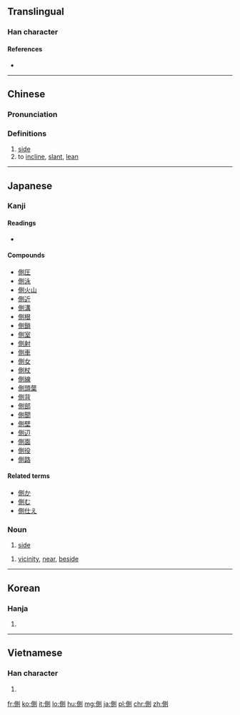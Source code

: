 {{also|侧}}
==Translingual==

===Han character===
{{Han char|rn=9|rad=人|as=09|sn=11|four=22200|canj=OBCN|ids=⿰亻則}}

====References====
* {{Han ref|kx=0111.340|dkj=00897|dj=0238.060|hdz=10189.120|uh=5074|ud=20596|bh=B0BC|bd=45244}}

----

==Chinese==
{{zh-forms|s=侧}}

===Pronunciation===
{{zh-pron
|m=cè
|c=zak1
|mc=y
|oc=y
|ma=
|cat=n,v
}}

===Definitions===
# [[side]]
# to [[incline]], [[slant]], [[lean]]

----

==Japanese==

===Kanji===
{{ja-kanji|grade=4|rs=人09}}

====Readings====
* {{ja-readings|goon=[[しき]] (shiki)|kanyoon=[[そく]] ([[soku]])|kanon=[[しょく]] ([[shoku]])|kun=[[かわ]] ([[kawa]]), [[かたわら]] ([[側ら]], [[katawara]]), [[そばめる]] ([[側める]], [[sobameru]])}}

====Compounds====
* [[側圧]]
* [[側泳]]
* [[側火山]]
* [[側近]]
* [[側溝]]
* [[側根]]
* [[側鎖]]
* [[側室]]
* [[側射]]
* [[側車]]
* [[側女]]
* [[側杖]]
* [[側線]]
* [[側頭葉]]
* [[側背]]
* [[側部]]
* [[側聞]]
* [[側壁]]
* [[側辺]]
* [[側面]]
* [[側役]]
* [[側路]]

====Related terms====
* [[側か]]
* [[側む]]
* [[側仕え]]

===Noun===
{{ja-noun|がわ}}

# [[side]]

{{ja-noun|そば}}

# [[vicinity]], [[near]], [[beside]]

----

==Korean==

===Hanja===
{{ko-hanja|hangeul=측|rv=cheuk|mr=ch'ŭk}}

# {{defn|lang=ko|sort=人09}}

----

==Vietnamese==

===Han character===
{{vi-hantu|[[trắc]], [[trắt]], [[trặc]]|rs=人09}}

# {{defn|lang=vi|sort=人09}}

[[fr:側]]
[[ko:側]]
[[it:側]]
[[lo:側]]
[[hu:側]]
[[mg:側]]
[[ja:側]]
[[pl:側]]
[[chr:側]]
[[zh:側]]